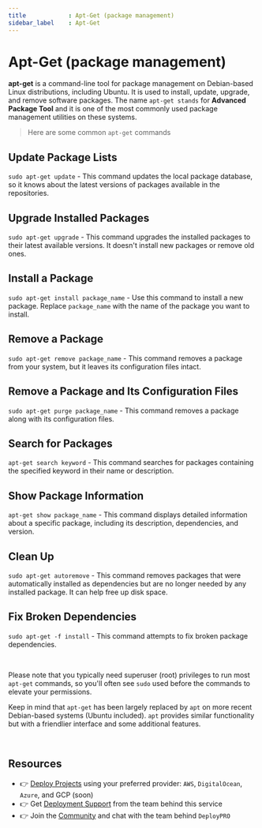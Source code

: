```yaml
---
title            : Apt-Get (package management)
sidebar_label    : Apt-Get
---
```


# Apt-Get (package management)

**apt-get** is a command-line tool for package management on Debian-based Linux distributions, including Ubuntu. 
It is used to install, update, upgrade, and remove software packages. The name `apt-get stands` for **Advanced Package Tool** and it is one of the most commonly used package management utilities on these systems.

> Here are some common `apt-get` commands

## **Update Package Lists** 

`sudo apt-get update` - This command updates the local package database, so it knows about the latest versions of packages available in the repositories.

## **Upgrade Installed Packages** 

`sudo apt-get upgrade` - This command upgrades the installed packages to their latest available versions. It doesn't install new packages or remove old ones.

## **Install a Package** 

`sudo apt-get install package_name` - Use this command to install a new package. Replace `package_name` with the name of the package you want to install.

## **Remove a Package** 

`sudo apt-get remove package_name` - This command removes a package from your system, but it leaves its configuration files intact.

## **Remove a Package and Its Configuration Files** 

`sudo apt-get purge package_name` - This command removes a package along with its configuration files.

## **Search for Packages** 

`apt-get search keyword` - This command searches for packages containing the specified keyword in their name or description.

## **Show Package Information** 

`apt-get show package_name` - This command displays detailed information about a specific package, including its description, dependencies, and version.

## **Clean Up** 

`sudo apt-get autoremove` - This command removes packages that were automatically installed as dependencies but are no longer needed by any installed package. It can help free up disk space.

## **Fix Broken Dependencies** 

`sudo apt-get -f install` - This command attempts to fix broken package dependencies.

<br/>

Please note that you typically need superuser (root) privileges to run most `apt-get` commands, so you'll often see `sudo` used before the commands to elevate your permissions.

Keep in mind that `apt-get` has been largely replaced by `apt` on more recent Debian-based systems (Ubuntu included). `apt` provides similar functionality but with a friendlier 
interface and some additional features.

<br />

## Resources

- 👉 [Deploy Projects](https://deploypro.dev/) using your preferred provider: `AWS`, `DigitalOcean`, `Azure`, and GCP (soon)
- 👉 Get [Deployment Support](https://deploypro.dev/support/) from the team behind this service
- 👉 Join the [Community](https://discord.gg/qQhjQZhnur) and chat with the team behind `DeployPRO`